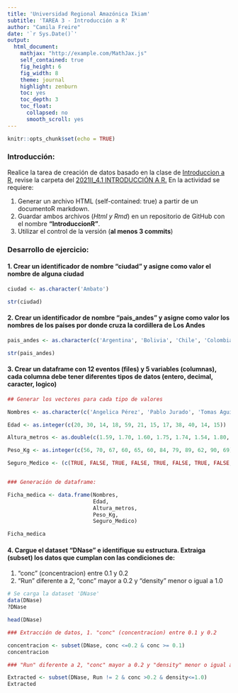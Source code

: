 ```yaml
---
title: 'Universidad Regional Amazónica Ikiam'
subtitle: 'TAREA 3 - Introducción a R'
author: "Camila Freire"
date: '`r Sys.Date()`'
output:
  html_document:
    mathjax: "http://example.com/MathJax.js"
    self_contained: true
    fig_height: 6
    fig_width: 8
    theme: journal
    highlight: zenburn
    toc: yes
    toc_depth: 3
    toc_float:
      collapsed: no
      smooth_scroll: yes
---
```


```r
knitr::opts_chunk$set(echo = TRUE)

```

### Introducción:

Realice la tarea de creación de datos basado en la clase de [Introduccion a R](https://youtu.be/ZVbRXgdJze4), revise la carpeta del [2021II_4.1 INTRODUCCIÓN A R.](https://drive.google.com/drive/folders/1ay_YTx9aO5j2jbxcgE9osjbApIEDZI-z?usp=sharing) En la actividad se requiere:

1. Generar un archivo HTML (self-contained: true) a partir de un documentoR markdown.  
2. Guardar ambos archivos (*Html y Rmd*) en un repositorio de GitHub con el nombre **"IntroduccionR"**.
3. Utilizar el control de la versión (**al menos 3 commits**)

### Desarrollo de ejercicio:

#### 1. Crear un identificador de nombre "ciudad" y asigne como valor el nombre de alguna ciudad

```r

ciudad <- as.character('Ambato')

str(ciudad)
```

#### 2. Crear un identificador de nombre "pais_andes" y asigne como valor los nombres de los países por donde cruza la cordillera de Los Andes

```r

pais_andes <- as.character(c('Argentina', 'Bolivia', 'Chile', 'Colombia', 'Ecuador', 'Perú', 'Venezuela'))

str(pais_andes)
```
#### 3. Crear un dataframe con 12 eventos (files) y 5 variables (columnas), cada columna debe tener diferentes tipos de datos (entero, decimal, caracter, logico)

```r

## Generar los vectores para cada tipo de valores

Nombres <- as.character(c('Angelica Pérez', 'Pablo Jurado', 'Tomas Aguirre', 'Katty López', 'Mateo Sevilla', 'Pepe Castillo', 'Veronica Torres', 'Sonia Castro', 'Eloisa Escobar', 'Marcelo Jurado', 'Josue Yanez', 'Ana Soria'))

Edad <- as.integer(c(20, 30, 14, 18, 59, 21, 15, 17, 38, 40, 14, 15))

Altura_metros <- as.double(c(1.59, 1.70, 1.60, 1.75, 1.74, 1.54, 1.80, 1.54, 1.75, 1.57, 1.87, 1.65))

Peso_Kg <- as.integer(c(56, 70, 67, 60, 65, 60, 84, 79, 89, 62, 90, 69))

Seguro_Medico <- (c(TRUE, FALSE, TRUE, FALSE, TRUE, FALSE, TRUE, FALSE, FALSE, FALSE, TRUE, TRUE))


### Generación de dataframe:

Ficha_medica <- data.frame(Nombres,
                           Edad,
                           Altura_metros,
                           Peso_Kg,
                           Seguro_Medico)

Ficha_medica
```


#### 4. Cargue el dataset "DNase" e identifique su estructura. Extraiga (subset) los datos que cumplan con las condiciones de: 
1. "conc" (concentracion) entre 0.1 y 0.2
2. "Run" diferente a 2, "conc" mayor a 0.2 y "density" menor o igual a 1.0

```r
# Se carga la dataset 'DNase'
data(DNase)
?DNase

head(DNase)

```


```r
### Extracción de datos, 1. "conc" (concentracion) entre 0.1 y 0.2

concentracion <- subset(DNase, conc <=0.2 & conc >= 0.1)
concentracion
```


```r
### "Run" diferente a 2, "conc" mayor a 0.2 y "density" menor o igual a 1.0

Extracted <- subset(DNase, Run != 2 & conc >0.2 & density<=1.0)
Extracted
```

